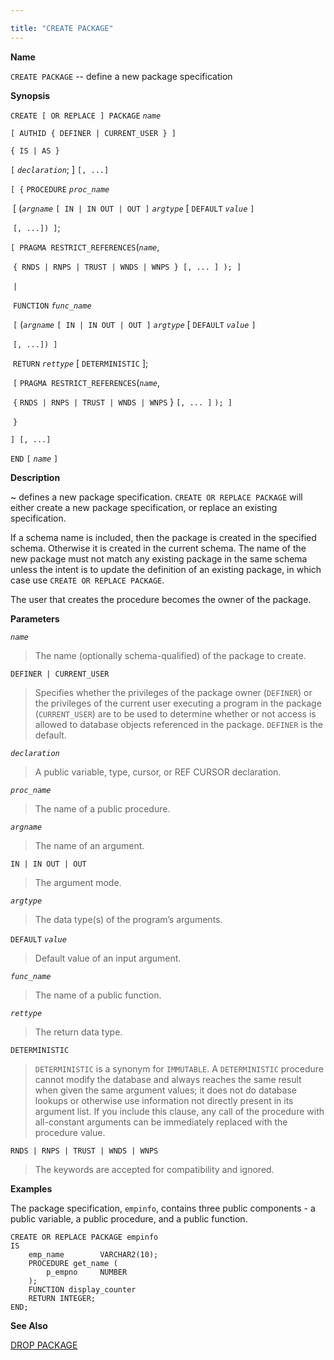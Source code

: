 ---

title: "CREATE PACKAGE"
---

<div id="create_package" class="registered_link"></div>

**Name**

`CREATE PACKAGE` -- define a new package specification

**Synopsis**

`CREATE [ OR REPLACE ] PACKAGE` *`name`*

`[ AUTHID { DEFINER | CURRENT_USER } ]`

`{ IS | AS }`

  `[` *`declaration`*; ] `[, ...]`

  `[ {` `PROCEDURE` *`proc_name`*

​      [ (*`argname`* `[ IN | IN OUT | OUT ]` *`argtype`* [ `DEFAULT` *`value`* `]`

​        `[, ...]) ]`;

​      `[ PRAGMA RESTRICT_REFERENCES`(*`name`*,

​        `{ RNDS | RNPS | TRUST | WNDS | WNPS } [, ... ] ); ]`

​    `|`

​      `FUNCTION` *`func_name`*

​      `[` (*`argname`* `[ IN | IN OUT | OUT ]` *`argtype`* [ `DEFAULT` *`value`* `]`

​        `[, ...]) ]`

​      `RETURN` *`rettype`* [ `DETERMINISTIC` ];

​      `[` `PRAGMA RESTRICT_REFERENCES`(*`name`*,

​        `{` `RNDS | RNPS | TRUST | WNDS | WNPS` } `[, ... ]` `); ]`

​    `}`

  `] [, ...]`

  `END` `[` *`name`* `]`

**Description**

~ defines a new package specification. `CREATE OR REPLACE PACKAGE` will either create a new package specification, or replace an existing specification.

If a schema name is included, then the package is created in the specified schema. Otherwise it is created in the current schema. The name of the new package must not match any existing package in the same schema unless the intent is to update the definition of an existing package, in which case use `CREATE OR REPLACE PACKAGE`.

The user that creates the procedure becomes the owner of the package.

**Parameters**

*`name`*

> The name (optionally schema-qualified) of the package to create.

`DEFINER | CURRENT_USER`

> Specifies whether the privileges of the package owner (`DEFINER`) or the privileges of the current user executing a program in the package (`CURRENT_USER`) are to be used to determine whether or not access is allowed to database objects referenced in the package. `DEFINER` is the default.

*`declaration`*

> A public variable, type, cursor, or REF CURSOR declaration.

*`proc_name`*

> The name of a public procedure.

*`argname`*

> The name of an argument.

`IN | IN OUT | OUT`

> The argument mode.

*`argtype`*

> The data type(s) of the program’s arguments.

`DEFAULT` *`value`*

> Default value of an input argument.

*`func_name`*

> The name of a public function.

*`rettype`*

> The return data type.

`DETERMINISTIC`

> `DETERMINISTIC` is a synonym for `IMMUTABLE`.  A `DETERMINISTIC` procedure cannot modify the database and always reaches the same result when given the same argument values; it does not do database lookups or otherwise use information not directly present in its argument list.  If you include this clause, any call of the procedure with all-constant arguments can be immediately replaced with the procedure value.

`RNDS | RNPS | TRUST | WNDS | WNPS`

> The keywords are accepted for compatibility and ignored.

**Examples**

The package specification, `empinfo`, contains three public components - a public variable, a public procedure, and a public function.

```
CREATE OR REPLACE PACKAGE empinfo
IS
    emp_name        VARCHAR2(10);
    PROCEDURE get_name (
        p_empno     NUMBER
    );
    FUNCTION display_counter
    RETURN INTEGER;
END;
```

**See Also**

[DROP PACKAGE](https://www.enterprisedb.com/edb-docs/d/edb-postgres-advanced-server/reference/database-compatibility-for-oracle-developers-reference-guide/11/Database_Compatibility_for_Oracle_Developers_Reference_Guide.1.063.html#)